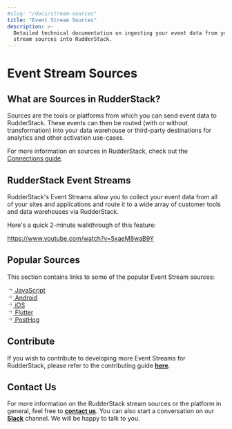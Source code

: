 ```yaml
---
#slug: "/docs/stream-sources"
title: "Event Stream Sources"
description: >-
  Detailed technical documentation on ingesting your event data from your event
  stream sources into RudderStack.
---
```


# Event Stream Sources

## What are Sources in RudderStack?

Sources are the tools or platforms from which you can send event data to RudderStack. These events can then be routed \(with or without transformation\) into your data warehouse or third-party destinations for analytics and other activation use-cases.

<div class="successBlock">

  For more information on sources in RudderStack, check out the <a href="../connections">Connections
  guide</a>.
</div>

## RudderStack Event Streams

RudderStack's Event Streams allow you to collect your event data from all of your sites and applications and route it to a wide array of customer tools and data warehouses via RudderStack.

Here's a quick 2-minute walkthrough of this feature:

https://www.youtube.com/watch?v=5xaeM8waB9Y

## Popular Sources

This section contains links to some of the popular Event Stream sources:

<!--{% page-ref page="rudderstack-sdk-integration-guides/rudderstack-javascript-sdk/" %}-->

<a class="pageRef" href="rudderstack-sdk-integration-guides/rudderstack-javascript-sdk/">
  <div class="pageRefInner">
    <span class="pageRefArrow">
      <svg
        preserveAspectRatio="xMidYMid meet"
        height="1em"
        width="1em"
        fill="none"
        xmlns="http://www.w3.org/2000/svg"
        viewBox="0 0 24 24"
        strokeWidth="2"
        strokeLinecap="round"
        strokeLinejoin="round"
        stroke="currentColor"
        class="rightRefArrow"
      >
        <g>
          <line x1="5" y1="12" x2="19" y2="12"></line>
          <polyline points="12 5 19 12 12 19"></polyline>
        </g>
      </svg>
    </span>
    <span class="mainRefText">
      JavaScript
    </span>
  </div>
</a>

<!--{% page-ref page="rudderstack-sdk-integration-guides/rudderstack-android-sdk/" %}-->

<a class="pageRef" href="rudderstack-sdk-integration-guides/rudderstack-android-sdk/">
  <div class="pageRefInner">
    <span class="pageRefArrow">
      <svg
        preserveAspectRatio="xMidYMid meet"
        height="1em"
        width="1em"
        fill="none"
        xmlns="http://www.w3.org/2000/svg"
        viewBox="0 0 24 24"
        strokeWidth="2"
        strokeLinecap="round"
        strokeLinejoin="round"
        stroke="currentColor"
        class="rightRefArrow"
      >
        <g>
          <line x1="5" y1="12" x2="19" y2="12"></line>
          <polyline points="12 5 19 12 12 19"></polyline>
        </g>
      </svg>
    </span>
    <span class="mainRefText">
      Android
    </span>
  </div>
</a>

<!--{% page-ref page="rudderstack-sdk-integration-guides/rudderstack-ios-sdk.md" %}-->

<a class="pageRef" href="rudderstack-sdk-integration-guides/rudderstack-ios-sdk/">
  <div class="pageRefInner">
    <span class="pageRefArrow">
      <svg
        preserveAspectRatio="xMidYMid meet"
        height="1em"
        width="1em"
        fill="none"
        xmlns="http://www.w3.org/2000/svg"
        viewBox="0 0 24 24"
        strokeWidth="2"
        strokeLinecap="round"
        strokeLinejoin="round"
        stroke="currentColor"
        class="rightRefArrow"
      >
        <g>
          <line x1="5" y1="12" x2="19" y2="12"></line>
          <polyline points="12 5 19 12 12 19"></polyline>
        </g>
      </svg>
    </span>
    <span class="mainRefText">
      iOS
    </span>
  </div>
</a>

<!--{% page-ref page="rudderstack-sdk-integration-guides/rudderstack-flutter-sdk.md" %}-->

<a class="pageRef" href="rudderstack-sdk-integration-guides/rudderstack-flutter-sdk/">
  <div class="pageRefInner">
    <span class="pageRefArrow">
      <svg
        preserveAspectRatio="xMidYMid meet"
        height="1em"
        width="1em"
        fill="none"
        xmlns="http://www.w3.org/2000/svg"
        viewBox="0 0 24 24"
        strokeWidth="2"
        strokeLinecap="round"
        strokeLinejoin="round"
        stroke="currentColor"
        class="rightRefArrow"
      >
        <g>
          <line x1="5" y1="12" x2="19" y2="12"></line>
          <polyline points="12 5 19 12 12 19"></polyline>
        </g>
      </svg>
    </span>
    <span class="mainRefText">
      Flutter
    </span>
  </div>
</a>

<!--{% page-ref page="posthog.md" %}-->

<a class="pageRef" href="posthog/">
  <div class="pageRefInner">
    <span class="pageRefArrow">
      <svg
        preserveAspectRatio="xMidYMid meet"
        height="1em"
        width="1em"
        fill="none"
        xmlns="http://www.w3.org/2000/svg"
        viewBox="0 0 24 24"
        strokeWidth="2"
        strokeLinecap="round"
        strokeLinejoin="round"
        stroke="currentColor"
        class="rightRefArrow"
      >
        <g>
          <line x1="5" y1="12" x2="19" y2="12"></line>
          <polyline points="12 5 19 12 12 19"></polyline>
        </g>
      </svg>
    </span>
    <span class="mainRefText">
      PostHog
    </span>
  </div>
</a>

## Contribute

If you wish to contribute to developing more Event Streams for RudderStack, please refer to the contributing guide [**here**](../user-guides/how-to-guides/how-to-submit-an-integration-pull-request/).

## Contact Us

For more information on the RudderStack stream sources or the platform in general, feel free to [**contact us**](mailto:%20contact@rudderstack.com). You can also start a conversation on our [**Slack**](https://rudderstack.com/join-rudderstack-slack-community) channel. We will be happy to talk to you.
